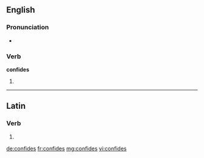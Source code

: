==English==

===Pronunciation===
* {{rhymes|aɪdz}}

===Verb===
'''confides'''

# {{third-person singular of|[[confide]]}}

----

==Latin==

===Verb===
{{la-verb-form|cōnfīdēs}}

# {{conjugation of|confido|cōnfīdō|2|s|fut|act|ind|lang=la}}
{{count page|[[Wiktionary:Page count]]}}

[[de:confides]]
[[fr:confides]]
[[mg:confides]]
[[vi:confides]]